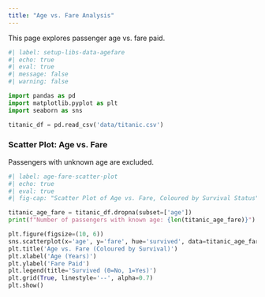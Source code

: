 ```yaml
---
title: "Age vs. Fare Analysis"
---
```


This page explores passenger age vs. fare paid.

```python
#| label: setup-libs-data-agefare
#| echo: true
#| eval: true
#| message: false
#| warning: false

import pandas as pd
import matplotlib.pyplot as plt
import seaborn as sns

titanic_df = pd.read_csv('data/titanic.csv')
```

### Scatter Plot: Age vs. Fare
Passengers with unknown age are excluded.  

```python
#| label: age-fare-scatter-plot
#| echo: true
#| eval: true
#| fig-cap: "Scatter Plot of Age vs. Fare, Coloured by Survival Status"

titanic_age_fare = titanic_df.dropna(subset=['age'])
print(f"Number of passengers with known age: {len(titanic_age_fare)}")

plt.figure(figsize=(10, 6))
sns.scatterplot(x='age', y='fare', hue='survived', data=titanic_age_fare, alpha=0.7, palette={0: '#377eb8', 1: '#ff7f00'})
plt.title('Age vs. Fare (Coloured by Survival)')
plt.xlabel('Age (Years)')
plt.ylabel('Fare Paid')
plt.legend(title='Survived (0=No, 1=Yes)')
plt.grid(True, linestyle='--', alpha=0.7)
plt.show()
```